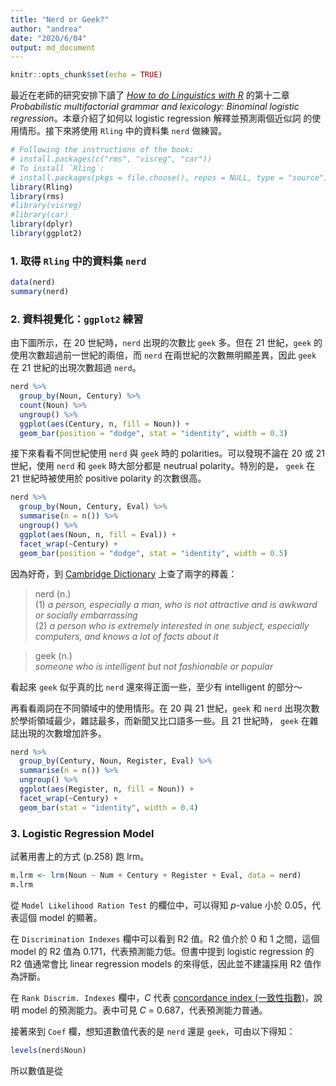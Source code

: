 ```yaml
---
title: "Nerd or Geek?"
author: "andrea"
date: "2020/6/04"
output: md_document
---
```


```r
knitr::opts_chunk$set(echo = TRUE)
```

最近在老師的研究安排下讀了 [*How to do Linguistics with R*](https://benjamins.com/sites/z.195/) 的第十二章 *Probabilistic multifactorial grammar and lexicology: Binominal logistic regression*。本章介紹了如何以 logistic regression 解釋並預測兩個近似詞 的使用情形。接下來將使用 `Rling` 中的資料集 `nerd` 做練習。

```r
# Following the instructions of the book:
# install.packages(c("rms", "visreg", "car"))
# To install `Rling`:
# install.packages(pkgs = file.choose(), repos = NULL, type = "source")
library(Rling)
library(rms)
#library(visreg)
#library(car)
library(dplyr)
library(ggplot2)
```

### 1. 取得 `Rling` 中的資料集 `nerd`

```r
data(nerd)
summary(nerd)
```

### 2. 資料視覺化：`ggplot2` 練習

由下圖所示，在 20 世紀時，`nerd` 出現的次數比 `geek` 多。但在 21 世紀，`geek` 的使用次數超過前一世紀的兩倍，而 `nerd` 在兩世紀的次數無明顯差異，因此 `geek` 在 21 世紀的出現次數超過 `nerd`。

```r
nerd %>%
  group_by(Noun, Century) %>%
  count(Noun) %>%
  ungroup() %>%
  ggplot(aes(Century, n, fill = Noun)) +
  geom_bar(position = "dodge", stat = "identity", width = 0.3)
```

接下來看看不同世紀使用 `nerd` 與 `geek` 時的 polarities。可以發現不論在 20 或 21 世紀，使用 `nerd` 和 `geek` 時大部分都是 neutrual polarity。特別的是， `geek` 在 21 世紀時被使用於 positive polarity 的次數很高。

```r
nerd %>%
  group_by(Noun, Century, Eval) %>%
  summarise(n = n()) %>%
  ungroup() %>%
  ggplot(aes(Noun, n, fill = Eval)) +
  facet_wrap(~Century) +
  geom_bar(position = "dodge", stat = "identity", width = 0.5)
```

因為好奇，到 [Cambridge Dictionary](https://dictionary.cambridge.org/) 上查了兩字的釋義：

> nerd (n.)  
> (1) *a person, especially a man, who is not attractive and is awkward or socially embarrassing*  
> (2) *a person who is extremely interested in one subject, especially computers, and knows a lot of facts about it*

> geek (n.)  
> *someone who is intelligent but not fashionable or popular*

看起來 `geek` 似乎真的比 `nerd` 還來得正面一些，至少有 intelligent 的部分～

再看看兩詞在不同領域中的使用情形。在 20 與 21 世紀，`geek` 和 `nerd` 出現次數於學術領域最少，雜誌最多，而新聞又比口語多一些。且 21 世紀時， `geek` 在雜誌出現的次數增加許多。

```r
nerd %>%
  group_by(Century, Noun, Register, Eval) %>%
  summarise(n = n()) %>%
  ungroup() %>%
  ggplot(aes(Register, n, fill = Noun)) +
  facet_wrap(~Century) +
  geom_bar(stat = "identity", width = 0.4)
```

### 3. Logistic Regression Model

試著用書上的方式 (p.258) 跑 lrm。

```r
m.lrm <- lrm(Noun ~ Num + Century + Register + Eval, data = nerd)
m.lrm
```

從 `Model Likelihood Ration Test` 的欄位中，可以得知 *p*-value 小於 0.05，代表這個 model 的顯著。

在 `Discrimination Indexes` 欄中可以看到 R2 值。R2 值介於 0 和 1 之間，這個 model 的 R2 值為 0.171，代表預測能力低。但書中提到 logistic regression 的 R2 值通常會比 linear regression models 的來得低，因此並不建議採用 R2 值作為評斷。

在 `Rank Discrim. Indexes` 欄中，*C* 代表 [concordance index (一致性指數)](https://www.itread01.com/content/1541051301.html)，說明 model 的預測能力。表中可見 *C* = 0.687，代表預測能力普通。

接著來到 `Coef` 欄，想知道數值代表的是 `nerd` 還是 `geek`，可由以下得知：　

```r
levels(nerd$Noun)
```

所以數值是從
